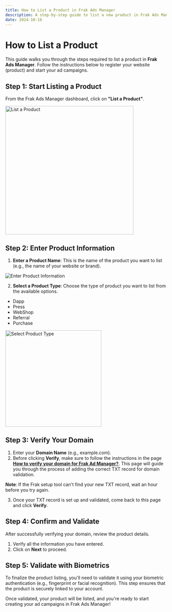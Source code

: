 ```yaml
---
title: How to List a Product in Frak Ads Manager
description: A step-by-step guide to list a new product in Frak Ads Manager.
date: 2024-10-16
---
```


# How to List a Product

This guide walks you through the steps required to list a product in **Frak Ads Manager**. Follow the instructions below to register your website (product) and start your ad campaigns.

## Step 1: Start Listing a Product

From the Frak Ads Manager dashboard, click on **"List a Product"**.

<img src="/img/business/product/product-mint-btn.png" alt="List a Product" height="400"/>

## Step 2: Enter Product Information

1. **Enter a Product Name**: This is the name of the product you want to list (e.g., the name of your website or brand).

![Enter Product Information](/img/business/product/product-popup.png)

2. **Select a Product Type**: Choose the type of product you want to list from the available options.
- Dapp
- Press
- WebShop
- Referral
- Purchase

<img src="/img/business/product/product-types-field.png" alt="Select Product Type" width="300"/>

## Step 3: Verify Your Domain

1. Enter your **Domain Name** (e.g., example.com).
2. Before clicking **Verify**, make sure to follow the instructions in the page [**How to verify your domain for Frak Ad Manager?**](/business/product/verify). This page will guide you through the process of adding the correct TXT record for domain validation.

**Note**: If the Frak setup tool can't find your new TXT record, wait an hour before you try again.

3. Once your TXT record is set up and validated, come back to this page and click **Verify**.

## Step 4: Confirm and Validate

After successfully verifying your domain, review the product details.

1. Verify all the information you have entered.
2. Click on **Next** to proceed.

## Step 5: Validate with Biometrics

To finalize the product listing, you'll need to validate it using your biometric authentication (e.g., fingerprint or facial recognition). This step ensures that the product is securely linked to your account.

Once validated, your product will be listed, and you're ready to start creating your ad campaigns in Frak Ads Manager!
